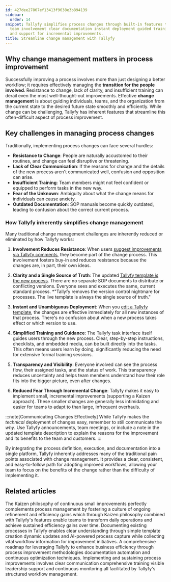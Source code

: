 ```yaml
---
id: 427dee27867ef13413f9638e3b894139
sidebar:
  order: 14
snippet: Tallyfy simplifies process changes through built-in features that facilitate
  team involvement clear documentation instant deployment guided training transparency
  and support for incremental improvements.
title: Streamline change management with Tallyfy
---
```


## Why change management matters in process improvement

Successfully improving a process involves more than just designing a better workflow; it requires effectively managing the **transition for the people involved**. Resistance to change, lack of clarity, and insufficient training can derail even the most well-thought-out improvements. Effective **change management** is about guiding individuals, teams, and the organization from the current state to the desired future state smoothly and efficiently. While change can be challenging, Tallyfy has inherent features that streamline this often-difficult aspect of process improvement.

## Key challenges in managing process changes

Traditionally, implementing process changes can face several hurdles:

-   **Resistance to Change**: People are naturally accustomed to their routines, and change can feel disruptive or threatening.
-   **Lack of Clear Communication**: If the reasons for change and the details of the new process aren't communicated well, confusion and opposition can arise.
-   **Insufficient Training**: Team members might not feel confident or equipped to perform tasks in the new way.
-   **Fear of the Unknown**: Ambiguity about what the change means for individuals can cause anxiety.
-   **Outdated Documentation**: SOP manuals become quickly outdated, leading to confusion about the correct current process.

### How Tallyfy inherently simplifies change management

Many traditional change management challenges are inherently reduced or eliminated by how Tallyfy works:

1.  **Involvement Reduces Resistance**:
    When users [suggest improvements via Tallyfy comments](/products/pro/tracking-and-tasks/tasks/how-to-report-and-resolve-issues-in-tallyfy/), they become part of the change process. This involvement fosters buy-in and reduces resistance because the changes are, in part, their own ideas.

2.  **Clarity and a Single Source of Truth**:
    The updated [Tallyfy template *is* the new process](/products/pro/documenting/templates/). There are no separate SOP documents to distribute or conflicting versions. Everyone sees and executes the same, current standard process.
    *"Tallyfy removes the version control nightmare for processes. The live template is always the single source of truth."

3.  **Instant and Unambiguous Deployment**:
    When you [edit a Tallyfy template](/products/pro/documenting/templates/edit-templates/), the changes are effective immediately for all new instances of that process. There's no confusion about when a new process takes effect or which version to use.

4.  **Simplified Training and Guidance**:
    The Tallyfy task interface itself guides users through the new process. Clear, step-by-step instructions, checklists, and embedded media, can be built directly into the tasks. This often means users learn by doing, significantly reducing the need for extensive formal training sessions.

5.  **Transparency and Visibility**:
    Everyone involved can see the process flow, their assigned tasks, and the status of work. This transparency reduces uncertainty and helps team members understand how their role fits into the bigger picture, even after changes.

6.  **Reduced Fear Through Incremental Change**:
    Tallyfy makes it easy to implement small, incremental improvements (supporting a Kaizen approach). These smaller changes are generally less intimidating and easier for teams to adapt to than large, infrequent overhauls.

:::note[Communicating Changes Effectively]
While Tallyfy makes the *technical* deployment of changes easy, remember to still communicate the *why*. Use Tallyfy announcements, team meetings, or include a note in the updated template description to explain the reasons for the improvement and its benefits to the team and customers.
:::

By integrating the process definition, execution, and documentation into a single platform, Tallyfy inherently addresses many of the traditional pain points associated with change management. It provides a clear, consistent, and easy-to-follow path for adopting improved workflows, allowing your team to focus on the benefits of the change rather than the difficulty of implementing it.


## Related articles
<CardGrid>
<LinkTitleCard header="<b>Process Improvement > Kaizen making continuous small improvements with Tallyfy</b>" href="/products/pro/tutorials/how-to/process-improvement/kaizen-making-continuous-small-improvements-with-tallyfy/" > The Kaizen philosophy of continuous small improvements perfectly complements process management by fostering a culture of ongoing refinement and efficiency gains which through Kaizen philosophy combined with Tallyfy's features enable teams to transform daily operations and achieve sustained efficiency gains over time. </LinkTitleCard>
<LinkTitleCard header="<b>Process Improvement > Understanding your current processes with Tallyfy</b>" href="/products/pro/tutorials/how-to/process-improvement/understanding-your-current-processes-with-tallyfy/" > Documenting existing processes in Tallyfy enables clear understanding through simple template creation dynamic updates and AI-powered process capture while collecting vital workflow information for improvement initiatives. </LinkTitleCard>
<LinkTitleCard header="<b>Pro > Tutorials > How To > Process Improvement</b>" href="/products/pro/tutorials/how-to/process-improvement/" > A comprehensive roadmap for leveraging Tallyfy to enhance business efficiency through process improvement methodologies documentation automation and continuous optimization techniques. </LinkTitleCard>
<LinkTitleCard header="<b>Process Improvement > Implementing changes and sustaining improvements with Tallyfy</b>" href="/products/pro/tutorials/how-to/process-improvement/implementing-changes-and-sustaining-improvements-with-tallyfy/" > Implementing and sustaining process improvements involves clear communication comprehensive training visible leadership support and continuous monitoring all facilitated by Tallyfy's structured workflow management. </LinkTitleCard>
</CardGrid>
